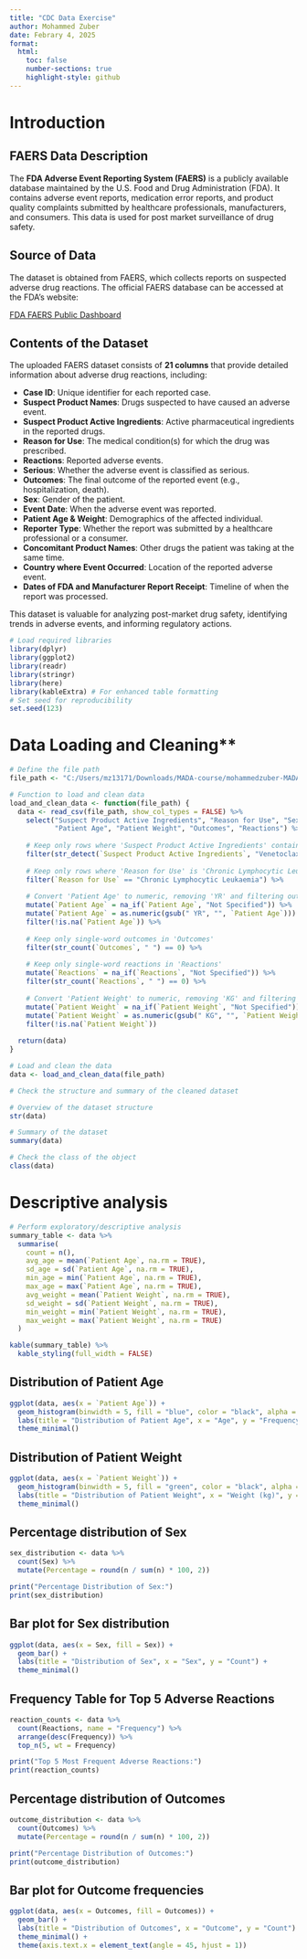 ```yaml
---
title: "CDC Data Exercise"
author: Mohammed Zuber
date: Febrary 4, 2025
format:
  html:
    toc: false
    number-sections: true
    highlight-style: github
---
```


# Introduction

## FAERS Data Description

The **FDA Adverse Event Reporting System (FAERS)** is a publicly available database maintained by the U.S. Food and Drug Administration (FDA). It contains adverse event reports, medication error reports, and product quality complaints submitted by healthcare professionals, manufacturers, and consumers. This data is used for post market surveillance of drug safety.

## Source of Data

The dataset is obtained from FAERS, which collects reports on suspected adverse drug reactions. The official FAERS database can be accessed at the FDA’s website:

[FDA FAERS Public Dashboard](https://www.fda.gov/drugs/questions-and-answers-fda-adverse-event-reporting-system-faers/fda-adverse-event-reporting-system-faers-public-dashboard)

## Contents of the Dataset

The uploaded FAERS dataset consists of **21 columns** that provide detailed information about adverse drug reactions, including:

- **Case ID**: Unique identifier for each reported case.
- **Suspect Product Names**: Drugs suspected to have caused an adverse event.
- **Suspect Product Active Ingredients**: Active pharmaceutical ingredients in the reported drugs.
- **Reason for Use**: The medical condition(s) for which the drug was prescribed.
- **Reactions**: Reported adverse events.
- **Serious**: Whether the adverse event is classified as serious.
- **Outcomes**: The final outcome of the reported event (e.g., hospitalization, death).
- **Sex**: Gender of the patient.
- **Event Date**: When the adverse event was reported.
- **Patient Age & Weight**: Demographics of the affected individual.
- **Reporter Type**: Whether the report was submitted by a healthcare professional or a consumer.
- **Concomitant Product Names**: Other drugs the patient was taking at the same time.
- **Country where Event Occurred**: Location of the reported adverse event.
- **Dates of FDA and Manufacturer Report Receipt**: Timeline of when the report was processed.

This dataset is valuable for analyzing post-market drug safety, identifying trends in adverse events, and informing regulatory actions.



```r
# Load required libraries
library(dplyr)
library(ggplot2)
library(readr)
library(stringr)
library(here)
library(kableExtra) # For enhanced table formatting
# Set seed for reproducibility
set.seed(123)
```

# Data Loading and Cleaning**
```r
# Define the file path
file_path <- "C:/Users/mz13171/Downloads/MADA-course/mohammedzuber-MADA-portfolio/cdcdata-exercise/data.csv"

# Function to load and clean data
load_and_clean_data <- function(file_path) {
  data <- read_csv(file_path, show_col_types = FALSE) %>%
    select("Suspect Product Active Ingredients", "Reason for Use", "Sex", 
           "Patient Age", "Patient Weight", "Outcomes", "Reactions") %>%
    
    # Keep only rows where 'Suspect Product Active Ingredients' contains 'Venetoclax'
    filter(str_detect(`Suspect Product Active Ingredients`, "Venetoclax")) %>%
    
    # Keep only rows where 'Reason for Use' is 'Chronic Lymphocytic Leukaemia'
    filter(`Reason for Use` == "Chronic Lymphocytic Leukaemia") %>%
    
    # Convert 'Patient Age' to numeric, removing 'YR' and filtering out 'Not Specified'
    mutate(`Patient Age` = na_if(`Patient Age`, "Not Specified")) %>%
    mutate(`Patient Age` = as.numeric(gsub(" YR", "", `Patient Age`))) %>%
    filter(!is.na(`Patient Age`)) %>%
    
    # Keep only single-word outcomes in 'Outcomes'
    filter(str_count(`Outcomes`, " ") == 0) %>%
    
    # Keep only single-word reactions in 'Reactions'
    mutate(`Reactions` = na_if(`Reactions`, "Not Specified")) %>%
    filter(str_count(`Reactions`, " ") == 0) %>%
    
    # Convert 'Patient Weight' to numeric, removing 'KG' and filtering out 'Not Specified'
    mutate(`Patient Weight` = na_if(`Patient Weight`, "Not Specified")) %>%
    mutate(`Patient Weight` = as.numeric(gsub(" KG", "", `Patient Weight`))) %>%
    filter(!is.na(`Patient Weight`))
  
  return(data)
}

# Load and clean the data
data <- load_and_clean_data(file_path)

# Check the structure and summary of the cleaned dataset

# Overview of the dataset structure
str(data) 

# Summary of the dataset
summary(data) 

# Check the class of the object
class(data)
```
# Descriptive analysis

```r
# Perform exploratory/descriptive analysis
summary_table <- data %>%
  summarise(
    count = n(),
    avg_age = mean(`Patient Age`, na.rm = TRUE),
    sd_age = sd(`Patient Age`, na.rm = TRUE),
    min_age = min(`Patient Age`, na.rm = TRUE),
    max_age = max(`Patient Age`, na.rm = TRUE),
    avg_weight = mean(`Patient Weight`, na.rm = TRUE),
    sd_weight = sd(`Patient Weight`, na.rm = TRUE),
    min_weight = min(`Patient Weight`, na.rm = TRUE),
    max_weight = max(`Patient Weight`, na.rm = TRUE)
  )

kable(summary_table) %>% 
  kable_styling(full_width = FALSE)
```



## Distribution of Patient Age
```r
ggplot(data, aes(x = `Patient Age`)) +
  geom_histogram(binwidth = 5, fill = "blue", color = "black", alpha = 0.7) +
  labs(title = "Distribution of Patient Age", x = "Age", y = "Frequency") +
  theme_minimal()
```

## Distribution of Patient Weight
```r
ggplot(data, aes(x = `Patient Weight`)) +
  geom_histogram(binwidth = 5, fill = "green", color = "black", alpha = 0.7) +
  labs(title = "Distribution of Patient Weight", x = "Weight (kg)", y = "Frequency") +
  theme_minimal()
```
## Percentage distribution of Sex
```r
sex_distribution <- data %>%
  count(Sex) %>%
  mutate(Percentage = round(n / sum(n) * 100, 2))

print("Percentage Distribution of Sex:")
print(sex_distribution)
```

## Bar plot for Sex distribution
```r
ggplot(data, aes(x = Sex, fill = Sex)) +
  geom_bar() +
  labs(title = "Distribution of Sex", x = "Sex", y = "Count") +
  theme_minimal()
```

## Frequency Table for Top 5 Adverse Reactions
```r
reaction_counts <- data %>%
  count(Reactions, name = "Frequency") %>%
  arrange(desc(Frequency)) %>%
  top_n(5, wt = Frequency)

print("Top 5 Most Frequent Adverse Reactions:")
print(reaction_counts)
```
## Percentage distribution of Outcomes
```r
outcome_distribution <- data %>%
  count(Outcomes) %>%
  mutate(Percentage = round(n / sum(n) * 100, 2))

print("Percentage Distribution of Outcomes:")
print(outcome_distribution)
```
## Bar plot for Outcome frequencies
```r
ggplot(data, aes(x = Outcomes, fill = Outcomes)) +
  geom_bar() +
  labs(title = "Distribution of Outcomes", x = "Outcome", y = "Count") +
  theme_minimal() +
  theme(axis.text.x = element_text(angle = 45, hjust = 1))
```


